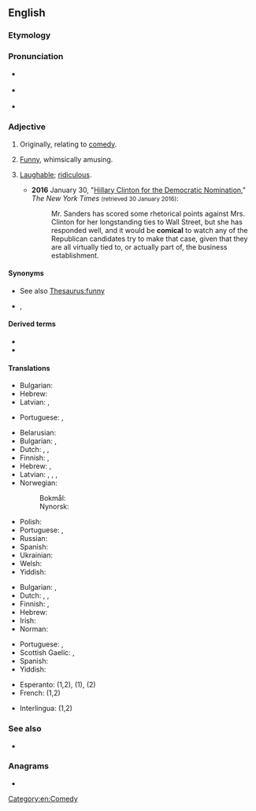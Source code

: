 ==English==

===Etymology===
{{suffix|en|comic|al}}

===Pronunciation===
* {{a|RP}} {{IPA|en|/ˈkɒmɪkəl/}}
* {{a|GenAm}} {{IPA|en|/ˈkɑmɪkəl/}}
* {{audio|en|En-us-comical.ogg|Audio (US)}}

===Adjective===
{{en-adj}}

# {{lb|en|archaic}} Originally, relating to [[comedy]].
#: {{ux|en|It was a '''comical''' performance.}}
# [[funny|Funny]], whimsically amusing.
#: {{ux|en|The tutor excelled in '''comical''' scoldings.}}
# [[laughable|Laughable]]; [[ridiculous]].
#: {{ux|en|He's just put salt in his tea instead of sugar. What a '''comical''' error!}}
#* '''2016''' January 30, "[http://www.nytimes.com/2016/01/31/opinion/sunday/hillary-clinton-endorsement.html?smid=fb-nytopinion&smtyp=cur&_r=0 Hillary Clinton for the Democratic Nomination]," ''The New York Times'' <small>(retrieved 30 January 2016)</small>:
#*: Mr. Sanders has scored some rhetorical points against Mrs. Clinton for her longstanding ties to Wall Street, but she has responded well, and it would be '''comical''' to watch any of the Republican candidates try to make that case, given that they are all virtually tied to, or actually part of, the business establishment.

====Synonyms====
* See also [[Thesaurus:funny]]
* {{sense|comedy}} {{l|en|comic}}, {{l|en|comedic}}

====Derived terms====
* {{l|en|comicality}}
* {{l|en|comically}}

====Translations====
{{trans-top|relating to comedy}}
* Bulgarian: {{t+|bg|комичен}}
* Hebrew: {{t|he|קומי|m|tr=kómi}}
* Latvian: {{t|lv|komisks}}, {{t|lv|komēdijas}}
{{trans-mid}}
* Portuguese: {{t+|pt|cómico}} {{qualifier|Portugal}}, {{t+|pt|cômico}} {{qualifier|Brazil}}
{{trans-bottom}}

{{trans-top|being funny, whimsically amusing}}
* Belarusian: {{t|be|сме́шны}}
* Bulgarian: {{t+|bg|смешен}}, {{t+|bg|забавен}}
* Dutch: {{t+|nl|grappig}}, {{t+|nl|komisch}}, {{t+|nl|amusant}}
* Finnish: {{t+|fi|huvittava}}, {{t+|fi|koominen}}
* Hebrew: {{t|he|קומי|m|tr=kómi}}, {{t|he|מצחיק|m|tr=matskhík}}
* Latvian: {{t|lv|komisks}}, {{t|lv|jocīgs}}, {{t|lv|smieklīgs}}, {{t|lv|humoristisks}}
* Norwegian:
*: Bokmål: {{t+|nb|komisk}}
*: Nynorsk: {{t|nn|komisk}}
{{trans-mid}}
* Polish: {{t+|pl|śmieszny}}
* Portuguese: {{t+|pt|cómico}} {{qualifier|Portugal}}, {{t+|pt|cômico}} {{qualifier|Brazil}}
* Russian: {{t+|ru|смешно́й}}
* Spanish: {{t+|es|cómico}}
* Ukrainian: {{t|uk|смішни́й}}
* Welsh: {{t+|cy|digrif}}
* Yiddish: {{t|yi|קאָמיש}}
{{trans-bottom}}

{{trans-top|being laughable, ridiculous}}
* Bulgarian: {{t+|bg|шеговит}}, {{t+|bg|чудат}}
* Dutch: {{t+|nl|komisch}}, {{t+|nl|lachwekkend}}, {{t+|nl|hilarisch}}
* Finnish: {{t+|fi|huvittava}}, {{t+|fi|naurettava}}
* Hebrew: {{t+|he|מגוחך|m|tr=megukhákh}}
* Irish: {{t|ga|barrúil}}
* Norman: {{t|nrf|risibl'ye}}
{{trans-mid}}
* Portuguese: {{t+|pt|cómico}} {{qualifier|Portugal}}, {{t+|pt|cômico}} {{qualifier|Brazil}}
* Scottish Gaelic: {{t|gd|èibhinn}}, {{t|gd|àbhachdach}}
* Spanish: {{t+|es|cómico}}
* Yiddish: {{t|yi|קאָמיש}}
{{trans-bottom}}

{{checktrans-top}}
* Esperanto: {{t-check|eo|komika}} (1,2), {{t-check|eo|amuza}} (1), {{t-check|eo|ridiga}} (2)
* French: {{t+check|fr|comique}} (1,2)
{{trans-mid}}
* Interlingua: {{t-check|ia|comic}} (1,2)
{{trans-bottom}}

===See also===
* {{l|en|comic}}

===Anagrams===
* {{anagrams|en|a=accilmo|Climaco}}

[[Category:en:Comedy]]